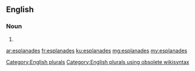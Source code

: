 ==English==

===Noun===
{{head|en}}

# {{plural of|esplanade}}

[[Category:English plurals]][[Category:English plurals using obsolete wikisyntax]]

[[ar:esplanades]]
[[fr:esplanades]]
[[ku:esplanades]]
[[mg:esplanades]]
[[my:esplanades]]